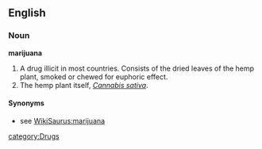 ==English==

===Noun===
'''marijuana'''
#A drug illicit in most countries. Consists of the dried leaves of the hemp plant, smoked or chewed for euphoric effect.
#The hemp plant itself, ''[[w:Cannabis sativa|Cannabis sativa]]''.
====Synonyms====
*see [[WikiSaurus:marijuana]]

[[category:Drugs]]